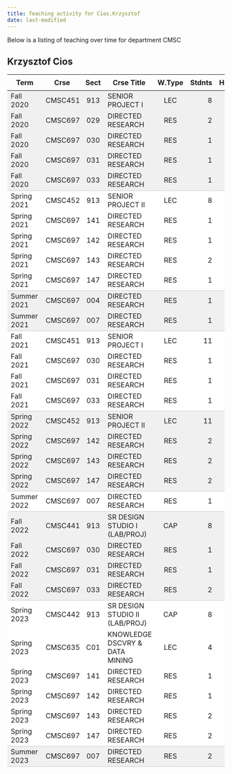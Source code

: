 ```yaml
---
title: Teaching activity for Cios,Krzysztof
date: last-modified
---
```


Below is a listing of teaching over time for department CMSC


## Krzysztof Cios

<style type="text/css">
#T_dadbb table {
  width: 100%;
  border-collapse: collapse;
}
#T_dadbb th {
  text-align: center;
  padding: 8px;
}
#T_dadbb td:nth-child(1) {
  padding-right: 10px;
  text-align: left;
}
#T_dadbb td:nth-child(2) {
  padding-right: 5px;
  text-align: left;
}
#T_dadbb  td:nth-child(4) {
  padding-right: 5px;
  text-align: left;
}
#T_dadbb td:nth-child(3) {
  text-align: center;
}
#T_dadbb  td:nth-child(5) {
  text-align: center;
}
#T_dadbb td:nth-child(6) {
  text-align: right;
}
#T_dadbb  td:nth-child(7) {
  text-align: right;
}
#T_dadbb_row0_col0, #T_dadbb_row0_col1, #T_dadbb_row0_col2, #T_dadbb_row0_col3, #T_dadbb_row0_col4, #T_dadbb_row0_col5, #T_dadbb_row0_col6, #T_dadbb_row1_col0, #T_dadbb_row1_col1, #T_dadbb_row1_col2, #T_dadbb_row1_col3, #T_dadbb_row1_col4, #T_dadbb_row1_col5, #T_dadbb_row1_col6, #T_dadbb_row2_col0, #T_dadbb_row2_col1, #T_dadbb_row2_col2, #T_dadbb_row2_col3, #T_dadbb_row2_col4, #T_dadbb_row2_col5, #T_dadbb_row2_col6, #T_dadbb_row3_col0, #T_dadbb_row3_col1, #T_dadbb_row3_col2, #T_dadbb_row3_col3, #T_dadbb_row3_col4, #T_dadbb_row3_col5, #T_dadbb_row3_col6, #T_dadbb_row10_col0, #T_dadbb_row10_col1, #T_dadbb_row10_col2, #T_dadbb_row10_col3, #T_dadbb_row10_col4, #T_dadbb_row10_col5, #T_dadbb_row10_col6, #T_dadbb_row16_col0, #T_dadbb_row16_col1, #T_dadbb_row16_col2, #T_dadbb_row16_col3, #T_dadbb_row16_col4, #T_dadbb_row16_col5, #T_dadbb_row16_col6, #T_dadbb_row17_col0, #T_dadbb_row17_col1, #T_dadbb_row17_col2, #T_dadbb_row17_col3, #T_dadbb_row17_col4, #T_dadbb_row17_col5, #T_dadbb_row17_col6, #T_dadbb_row18_col0, #T_dadbb_row18_col1, #T_dadbb_row18_col2, #T_dadbb_row18_col3, #T_dadbb_row18_col4, #T_dadbb_row18_col5, #T_dadbb_row18_col6, #T_dadbb_row21_col0, #T_dadbb_row21_col1, #T_dadbb_row21_col2, #T_dadbb_row21_col3, #T_dadbb_row21_col4, #T_dadbb_row21_col5, #T_dadbb_row21_col6, #T_dadbb_row22_col0, #T_dadbb_row22_col1, #T_dadbb_row22_col2, #T_dadbb_row22_col3, #T_dadbb_row22_col4, #T_dadbb_row22_col5, #T_dadbb_row22_col6, #T_dadbb_row23_col0, #T_dadbb_row23_col1, #T_dadbb_row23_col2, #T_dadbb_row23_col3, #T_dadbb_row23_col4, #T_dadbb_row23_col5, #T_dadbb_row23_col6 {
  background-color: #f0f0f0;
  border-bottom: none;
}
#T_dadbb_row4_col0, #T_dadbb_row4_col1, #T_dadbb_row4_col2, #T_dadbb_row4_col3, #T_dadbb_row4_col4, #T_dadbb_row4_col5, #T_dadbb_row4_col6, #T_dadbb_row11_col0, #T_dadbb_row11_col1, #T_dadbb_row11_col2, #T_dadbb_row11_col3, #T_dadbb_row11_col4, #T_dadbb_row11_col5, #T_dadbb_row11_col6, #T_dadbb_row19_col0, #T_dadbb_row19_col1, #T_dadbb_row19_col2, #T_dadbb_row19_col3, #T_dadbb_row19_col4, #T_dadbb_row19_col5, #T_dadbb_row19_col6, #T_dadbb_row24_col0, #T_dadbb_row24_col1, #T_dadbb_row24_col2, #T_dadbb_row24_col3, #T_dadbb_row24_col4, #T_dadbb_row24_col5, #T_dadbb_row24_col6, #T_dadbb_row31_col0, #T_dadbb_row31_col1, #T_dadbb_row31_col2, #T_dadbb_row31_col3, #T_dadbb_row31_col4, #T_dadbb_row31_col5, #T_dadbb_row31_col6 {
  background-color: #f0f0f0;
  border-bottom: 1px solid #ccc;
}
#T_dadbb_row5_col0, #T_dadbb_row5_col1, #T_dadbb_row5_col2, #T_dadbb_row5_col3, #T_dadbb_row5_col4, #T_dadbb_row5_col5, #T_dadbb_row5_col6, #T_dadbb_row6_col0, #T_dadbb_row6_col1, #T_dadbb_row6_col2, #T_dadbb_row6_col3, #T_dadbb_row6_col4, #T_dadbb_row6_col5, #T_dadbb_row6_col6, #T_dadbb_row7_col0, #T_dadbb_row7_col1, #T_dadbb_row7_col2, #T_dadbb_row7_col3, #T_dadbb_row7_col4, #T_dadbb_row7_col5, #T_dadbb_row7_col6, #T_dadbb_row8_col0, #T_dadbb_row8_col1, #T_dadbb_row8_col2, #T_dadbb_row8_col3, #T_dadbb_row8_col4, #T_dadbb_row8_col5, #T_dadbb_row8_col6, #T_dadbb_row12_col0, #T_dadbb_row12_col1, #T_dadbb_row12_col2, #T_dadbb_row12_col3, #T_dadbb_row12_col4, #T_dadbb_row12_col5, #T_dadbb_row12_col6, #T_dadbb_row13_col0, #T_dadbb_row13_col1, #T_dadbb_row13_col2, #T_dadbb_row13_col3, #T_dadbb_row13_col4, #T_dadbb_row13_col5, #T_dadbb_row13_col6, #T_dadbb_row14_col0, #T_dadbb_row14_col1, #T_dadbb_row14_col2, #T_dadbb_row14_col3, #T_dadbb_row14_col4, #T_dadbb_row14_col5, #T_dadbb_row14_col6, #T_dadbb_row25_col0, #T_dadbb_row25_col1, #T_dadbb_row25_col2, #T_dadbb_row25_col3, #T_dadbb_row25_col4, #T_dadbb_row25_col5, #T_dadbb_row25_col6, #T_dadbb_row26_col0, #T_dadbb_row26_col1, #T_dadbb_row26_col2, #T_dadbb_row26_col3, #T_dadbb_row26_col4, #T_dadbb_row26_col5, #T_dadbb_row26_col6, #T_dadbb_row27_col0, #T_dadbb_row27_col1, #T_dadbb_row27_col2, #T_dadbb_row27_col3, #T_dadbb_row27_col4, #T_dadbb_row27_col5, #T_dadbb_row27_col6, #T_dadbb_row28_col0, #T_dadbb_row28_col1, #T_dadbb_row28_col2, #T_dadbb_row28_col3, #T_dadbb_row28_col4, #T_dadbb_row28_col5, #T_dadbb_row28_col6, #T_dadbb_row29_col0, #T_dadbb_row29_col1, #T_dadbb_row29_col2, #T_dadbb_row29_col3, #T_dadbb_row29_col4, #T_dadbb_row29_col5, #T_dadbb_row29_col6 {
  background-color: #ffffff;
  border-bottom: none;
}
#T_dadbb_row9_col0, #T_dadbb_row9_col1, #T_dadbb_row9_col2, #T_dadbb_row9_col3, #T_dadbb_row9_col4, #T_dadbb_row9_col5, #T_dadbb_row9_col6, #T_dadbb_row15_col0, #T_dadbb_row15_col1, #T_dadbb_row15_col2, #T_dadbb_row15_col3, #T_dadbb_row15_col4, #T_dadbb_row15_col5, #T_dadbb_row15_col6, #T_dadbb_row20_col0, #T_dadbb_row20_col1, #T_dadbb_row20_col2, #T_dadbb_row20_col3, #T_dadbb_row20_col4, #T_dadbb_row20_col5, #T_dadbb_row20_col6, #T_dadbb_row30_col0, #T_dadbb_row30_col1, #T_dadbb_row30_col2, #T_dadbb_row30_col3, #T_dadbb_row30_col4, #T_dadbb_row30_col5, #T_dadbb_row30_col6 {
  background-color: #ffffff;
  border-bottom: 1px solid #ccc;
}
</style>
<table id="T_dadbb">
  <thead>
    <tr>
      <th id="T_dadbb_level0_col0" class="col_heading level0 col0" >Term</th>
      <th id="T_dadbb_level0_col1" class="col_heading level0 col1" >Crse</th>
      <th id="T_dadbb_level0_col2" class="col_heading level0 col2" >Sect</th>
      <th id="T_dadbb_level0_col3" class="col_heading level0 col3" >Crse Title</th>
      <th id="T_dadbb_level0_col4" class="col_heading level0 col4" >W.Type</th>
      <th id="T_dadbb_level0_col5" class="col_heading level0 col5" >Stdnts</th>
      <th id="T_dadbb_level0_col6" class="col_heading level0 col6" >Hours</th>
    </tr>
  </thead>
  <tbody>
    <tr>
      <td id="T_dadbb_row0_col0" class="data row0 col0" >Fall 2020</td>
      <td id="T_dadbb_row0_col1" class="data row0 col1" >CMSC451</td>
      <td id="T_dadbb_row0_col2" class="data row0 col2" >913</td>
      <td id="T_dadbb_row0_col3" class="data row0 col3" >SENIOR PROJECT I</td>
      <td id="T_dadbb_row0_col4" class="data row0 col4" >LEC</td>
      <td id="T_dadbb_row0_col5" class="data row0 col5" >8</td>
      <td id="T_dadbb_row0_col6" class="data row0 col6" >24</td>
    </tr>
    <tr>
      <td id="T_dadbb_row1_col0" class="data row1 col0" >Fall 2020</td>
      <td id="T_dadbb_row1_col1" class="data row1 col1" >CMSC697</td>
      <td id="T_dadbb_row1_col2" class="data row1 col2" >029</td>
      <td id="T_dadbb_row1_col3" class="data row1 col3" >DIRECTED RESEARCH</td>
      <td id="T_dadbb_row1_col4" class="data row1 col4" >RES</td>
      <td id="T_dadbb_row1_col5" class="data row1 col5" >2</td>
      <td id="T_dadbb_row1_col6" class="data row1 col6" >2</td>
    </tr>
    <tr>
      <td id="T_dadbb_row2_col0" class="data row2 col0" >Fall 2020</td>
      <td id="T_dadbb_row2_col1" class="data row2 col1" >CMSC697</td>
      <td id="T_dadbb_row2_col2" class="data row2 col2" >030</td>
      <td id="T_dadbb_row2_col3" class="data row2 col3" >DIRECTED RESEARCH</td>
      <td id="T_dadbb_row2_col4" class="data row2 col4" >RES</td>
      <td id="T_dadbb_row2_col5" class="data row2 col5" >1</td>
      <td id="T_dadbb_row2_col6" class="data row2 col6" >2</td>
    </tr>
    <tr>
      <td id="T_dadbb_row3_col0" class="data row3 col0" >Fall 2020</td>
      <td id="T_dadbb_row3_col1" class="data row3 col1" >CMSC697</td>
      <td id="T_dadbb_row3_col2" class="data row3 col2" >031</td>
      <td id="T_dadbb_row3_col3" class="data row3 col3" >DIRECTED RESEARCH</td>
      <td id="T_dadbb_row3_col4" class="data row3 col4" >RES</td>
      <td id="T_dadbb_row3_col5" class="data row3 col5" >1</td>
      <td id="T_dadbb_row3_col6" class="data row3 col6" >3</td>
    </tr>
    <tr>
      <td id="T_dadbb_row4_col0" class="data row4 col0" >Fall 2020</td>
      <td id="T_dadbb_row4_col1" class="data row4 col1" >CMSC697</td>
      <td id="T_dadbb_row4_col2" class="data row4 col2" >033</td>
      <td id="T_dadbb_row4_col3" class="data row4 col3" >DIRECTED RESEARCH</td>
      <td id="T_dadbb_row4_col4" class="data row4 col4" >RES</td>
      <td id="T_dadbb_row4_col5" class="data row4 col5" >1</td>
      <td id="T_dadbb_row4_col6" class="data row4 col6" >9</td>
    </tr>
    <tr>
      <td id="T_dadbb_row5_col0" class="data row5 col0" >Spring 2021</td>
      <td id="T_dadbb_row5_col1" class="data row5 col1" >CMSC452</td>
      <td id="T_dadbb_row5_col2" class="data row5 col2" >913</td>
      <td id="T_dadbb_row5_col3" class="data row5 col3" >SENIOR PROJECT II</td>
      <td id="T_dadbb_row5_col4" class="data row5 col4" >LEC</td>
      <td id="T_dadbb_row5_col5" class="data row5 col5" >8</td>
      <td id="T_dadbb_row5_col6" class="data row5 col6" >24</td>
    </tr>
    <tr>
      <td id="T_dadbb_row6_col0" class="data row6 col0" >Spring 2021</td>
      <td id="T_dadbb_row6_col1" class="data row6 col1" >CMSC697</td>
      <td id="T_dadbb_row6_col2" class="data row6 col2" >141</td>
      <td id="T_dadbb_row6_col3" class="data row6 col3" >DIRECTED RESEARCH</td>
      <td id="T_dadbb_row6_col4" class="data row6 col4" >RES</td>
      <td id="T_dadbb_row6_col5" class="data row6 col5" >1</td>
      <td id="T_dadbb_row6_col6" class="data row6 col6" >1</td>
    </tr>
    <tr>
      <td id="T_dadbb_row7_col0" class="data row7 col0" >Spring 2021</td>
      <td id="T_dadbb_row7_col1" class="data row7 col1" >CMSC697</td>
      <td id="T_dadbb_row7_col2" class="data row7 col2" >142</td>
      <td id="T_dadbb_row7_col3" class="data row7 col3" >DIRECTED RESEARCH</td>
      <td id="T_dadbb_row7_col4" class="data row7 col4" >RES</td>
      <td id="T_dadbb_row7_col5" class="data row7 col5" >1</td>
      <td id="T_dadbb_row7_col6" class="data row7 col6" >2</td>
    </tr>
    <tr>
      <td id="T_dadbb_row8_col0" class="data row8 col0" >Spring 2021</td>
      <td id="T_dadbb_row8_col1" class="data row8 col1" >CMSC697</td>
      <td id="T_dadbb_row8_col2" class="data row8 col2" >143</td>
      <td id="T_dadbb_row8_col3" class="data row8 col3" >DIRECTED RESEARCH</td>
      <td id="T_dadbb_row8_col4" class="data row8 col4" >RES</td>
      <td id="T_dadbb_row8_col5" class="data row8 col5" >2</td>
      <td id="T_dadbb_row8_col6" class="data row8 col6" >6</td>
    </tr>
    <tr>
      <td id="T_dadbb_row9_col0" class="data row9 col0" >Spring 2021</td>
      <td id="T_dadbb_row9_col1" class="data row9 col1" >CMSC697</td>
      <td id="T_dadbb_row9_col2" class="data row9 col2" >147</td>
      <td id="T_dadbb_row9_col3" class="data row9 col3" >DIRECTED RESEARCH</td>
      <td id="T_dadbb_row9_col4" class="data row9 col4" >RES</td>
      <td id="T_dadbb_row9_col5" class="data row9 col5" >1</td>
      <td id="T_dadbb_row9_col6" class="data row9 col6" >9</td>
    </tr>
    <tr>
      <td id="T_dadbb_row10_col0" class="data row10 col0" >Summer 2021</td>
      <td id="T_dadbb_row10_col1" class="data row10 col1" >CMSC697</td>
      <td id="T_dadbb_row10_col2" class="data row10 col2" >004</td>
      <td id="T_dadbb_row10_col3" class="data row10 col3" >DIRECTED RESEARCH</td>
      <td id="T_dadbb_row10_col4" class="data row10 col4" >RES</td>
      <td id="T_dadbb_row10_col5" class="data row10 col5" >1</td>
      <td id="T_dadbb_row10_col6" class="data row10 col6" >2</td>
    </tr>
    <tr>
      <td id="T_dadbb_row11_col0" class="data row11 col0" >Summer 2021</td>
      <td id="T_dadbb_row11_col1" class="data row11 col1" >CMSC697</td>
      <td id="T_dadbb_row11_col2" class="data row11 col2" >007</td>
      <td id="T_dadbb_row11_col3" class="data row11 col3" >DIRECTED RESEARCH</td>
      <td id="T_dadbb_row11_col4" class="data row11 col4" >RES</td>
      <td id="T_dadbb_row11_col5" class="data row11 col5" >1</td>
      <td id="T_dadbb_row11_col6" class="data row11 col6" >3</td>
    </tr>
    <tr>
      <td id="T_dadbb_row12_col0" class="data row12 col0" >Fall 2021</td>
      <td id="T_dadbb_row12_col1" class="data row12 col1" >CMSC451</td>
      <td id="T_dadbb_row12_col2" class="data row12 col2" >913</td>
      <td id="T_dadbb_row12_col3" class="data row12 col3" >SENIOR PROJECT I</td>
      <td id="T_dadbb_row12_col4" class="data row12 col4" >LEC</td>
      <td id="T_dadbb_row12_col5" class="data row12 col5" >11</td>
      <td id="T_dadbb_row12_col6" class="data row12 col6" >33</td>
    </tr>
    <tr>
      <td id="T_dadbb_row13_col0" class="data row13 col0" >Fall 2021</td>
      <td id="T_dadbb_row13_col1" class="data row13 col1" >CMSC697</td>
      <td id="T_dadbb_row13_col2" class="data row13 col2" >030</td>
      <td id="T_dadbb_row13_col3" class="data row13 col3" >DIRECTED RESEARCH</td>
      <td id="T_dadbb_row13_col4" class="data row13 col4" >RES</td>
      <td id="T_dadbb_row13_col5" class="data row13 col5" >1</td>
      <td id="T_dadbb_row13_col6" class="data row13 col6" >2</td>
    </tr>
    <tr>
      <td id="T_dadbb_row14_col0" class="data row14 col0" >Fall 2021</td>
      <td id="T_dadbb_row14_col1" class="data row14 col1" >CMSC697</td>
      <td id="T_dadbb_row14_col2" class="data row14 col2" >031</td>
      <td id="T_dadbb_row14_col3" class="data row14 col3" >DIRECTED RESEARCH</td>
      <td id="T_dadbb_row14_col4" class="data row14 col4" >RES</td>
      <td id="T_dadbb_row14_col5" class="data row14 col5" >1</td>
      <td id="T_dadbb_row14_col6" class="data row14 col6" >3</td>
    </tr>
    <tr>
      <td id="T_dadbb_row15_col0" class="data row15 col0" >Fall 2021</td>
      <td id="T_dadbb_row15_col1" class="data row15 col1" >CMSC697</td>
      <td id="T_dadbb_row15_col2" class="data row15 col2" >033</td>
      <td id="T_dadbb_row15_col3" class="data row15 col3" >DIRECTED RESEARCH</td>
      <td id="T_dadbb_row15_col4" class="data row15 col4" >RES</td>
      <td id="T_dadbb_row15_col5" class="data row15 col5" >1</td>
      <td id="T_dadbb_row15_col6" class="data row15 col6" >9</td>
    </tr>
    <tr>
      <td id="T_dadbb_row16_col0" class="data row16 col0" >Spring 2022</td>
      <td id="T_dadbb_row16_col1" class="data row16 col1" >CMSC452</td>
      <td id="T_dadbb_row16_col2" class="data row16 col2" >913</td>
      <td id="T_dadbb_row16_col3" class="data row16 col3" >SENIOR PROJECT II</td>
      <td id="T_dadbb_row16_col4" class="data row16 col4" >LEC</td>
      <td id="T_dadbb_row16_col5" class="data row16 col5" >11</td>
      <td id="T_dadbb_row16_col6" class="data row16 col6" >33</td>
    </tr>
    <tr>
      <td id="T_dadbb_row17_col0" class="data row17 col0" >Spring 2022</td>
      <td id="T_dadbb_row17_col1" class="data row17 col1" >CMSC697</td>
      <td id="T_dadbb_row17_col2" class="data row17 col2" >142</td>
      <td id="T_dadbb_row17_col3" class="data row17 col3" >DIRECTED RESEARCH</td>
      <td id="T_dadbb_row17_col4" class="data row17 col4" >RES</td>
      <td id="T_dadbb_row17_col5" class="data row17 col5" >2</td>
      <td id="T_dadbb_row17_col6" class="data row17 col6" >4</td>
    </tr>
    <tr>
      <td id="T_dadbb_row18_col0" class="data row18 col0" >Spring 2022</td>
      <td id="T_dadbb_row18_col1" class="data row18 col1" >CMSC697</td>
      <td id="T_dadbb_row18_col2" class="data row18 col2" >143</td>
      <td id="T_dadbb_row18_col3" class="data row18 col3" >DIRECTED RESEARCH</td>
      <td id="T_dadbb_row18_col4" class="data row18 col4" >RES</td>
      <td id="T_dadbb_row18_col5" class="data row18 col5" >2</td>
      <td id="T_dadbb_row18_col6" class="data row18 col6" >6</td>
    </tr>
    <tr>
      <td id="T_dadbb_row19_col0" class="data row19 col0" >Spring 2022</td>
      <td id="T_dadbb_row19_col1" class="data row19 col1" >CMSC697</td>
      <td id="T_dadbb_row19_col2" class="data row19 col2" >147</td>
      <td id="T_dadbb_row19_col3" class="data row19 col3" >DIRECTED RESEARCH</td>
      <td id="T_dadbb_row19_col4" class="data row19 col4" >RES</td>
      <td id="T_dadbb_row19_col5" class="data row19 col5" >2</td>
      <td id="T_dadbb_row19_col6" class="data row19 col6" >18</td>
    </tr>
    <tr>
      <td id="T_dadbb_row20_col0" class="data row20 col0" >Summer 2022</td>
      <td id="T_dadbb_row20_col1" class="data row20 col1" >CMSC697</td>
      <td id="T_dadbb_row20_col2" class="data row20 col2" >007</td>
      <td id="T_dadbb_row20_col3" class="data row20 col3" >DIRECTED RESEARCH</td>
      <td id="T_dadbb_row20_col4" class="data row20 col4" >RES</td>
      <td id="T_dadbb_row20_col5" class="data row20 col5" >1</td>
      <td id="T_dadbb_row20_col6" class="data row20 col6" >3</td>
    </tr>
    <tr>
      <td id="T_dadbb_row21_col0" class="data row21 col0" >Fall 2022</td>
      <td id="T_dadbb_row21_col1" class="data row21 col1" >CMSC441</td>
      <td id="T_dadbb_row21_col2" class="data row21 col2" >913</td>
      <td id="T_dadbb_row21_col3" class="data row21 col3" >SR DESIGN STUDIO I (LAB/PROJ)</td>
      <td id="T_dadbb_row21_col4" class="data row21 col4" >CAP</td>
      <td id="T_dadbb_row21_col5" class="data row21 col5" >8</td>
      <td id="T_dadbb_row21_col6" class="data row21 col6" >16</td>
    </tr>
    <tr>
      <td id="T_dadbb_row22_col0" class="data row22 col0" >Fall 2022</td>
      <td id="T_dadbb_row22_col1" class="data row22 col1" >CMSC697</td>
      <td id="T_dadbb_row22_col2" class="data row22 col2" >030</td>
      <td id="T_dadbb_row22_col3" class="data row22 col3" >DIRECTED RESEARCH</td>
      <td id="T_dadbb_row22_col4" class="data row22 col4" >RES</td>
      <td id="T_dadbb_row22_col5" class="data row22 col5" >1</td>
      <td id="T_dadbb_row22_col6" class="data row22 col6" >2</td>
    </tr>
    <tr>
      <td id="T_dadbb_row23_col0" class="data row23 col0" >Fall 2022</td>
      <td id="T_dadbb_row23_col1" class="data row23 col1" >CMSC697</td>
      <td id="T_dadbb_row23_col2" class="data row23 col2" >031</td>
      <td id="T_dadbb_row23_col3" class="data row23 col3" >DIRECTED RESEARCH</td>
      <td id="T_dadbb_row23_col4" class="data row23 col4" >RES</td>
      <td id="T_dadbb_row23_col5" class="data row23 col5" >1</td>
      <td id="T_dadbb_row23_col6" class="data row23 col6" >3</td>
    </tr>
    <tr>
      <td id="T_dadbb_row24_col0" class="data row24 col0" >Fall 2022</td>
      <td id="T_dadbb_row24_col1" class="data row24 col1" >CMSC697</td>
      <td id="T_dadbb_row24_col2" class="data row24 col2" >033</td>
      <td id="T_dadbb_row24_col3" class="data row24 col3" >DIRECTED RESEARCH</td>
      <td id="T_dadbb_row24_col4" class="data row24 col4" >RES</td>
      <td id="T_dadbb_row24_col5" class="data row24 col5" >2</td>
      <td id="T_dadbb_row24_col6" class="data row24 col6" >18</td>
    </tr>
    <tr>
      <td id="T_dadbb_row25_col0" class="data row25 col0" >Spring 2023</td>
      <td id="T_dadbb_row25_col1" class="data row25 col1" >CMSC442</td>
      <td id="T_dadbb_row25_col2" class="data row25 col2" >913</td>
      <td id="T_dadbb_row25_col3" class="data row25 col3" >SR DESIGN STUDIO II (LAB/PROJ)</td>
      <td id="T_dadbb_row25_col4" class="data row25 col4" >CAP</td>
      <td id="T_dadbb_row25_col5" class="data row25 col5" >8</td>
      <td id="T_dadbb_row25_col6" class="data row25 col6" >16</td>
    </tr>
    <tr>
      <td id="T_dadbb_row26_col0" class="data row26 col0" >Spring 2023</td>
      <td id="T_dadbb_row26_col1" class="data row26 col1" >CMSC635</td>
      <td id="T_dadbb_row26_col2" class="data row26 col2" >C01</td>
      <td id="T_dadbb_row26_col3" class="data row26 col3" >KNOWLEDGE DSCVRY & DATA MINING</td>
      <td id="T_dadbb_row26_col4" class="data row26 col4" >LEC</td>
      <td id="T_dadbb_row26_col5" class="data row26 col5" >4</td>
      <td id="T_dadbb_row26_col6" class="data row26 col6" >12</td>
    </tr>
    <tr>
      <td id="T_dadbb_row27_col0" class="data row27 col0" >Spring 2023</td>
      <td id="T_dadbb_row27_col1" class="data row27 col1" >CMSC697</td>
      <td id="T_dadbb_row27_col2" class="data row27 col2" >141</td>
      <td id="T_dadbb_row27_col3" class="data row27 col3" >DIRECTED RESEARCH</td>
      <td id="T_dadbb_row27_col4" class="data row27 col4" >RES</td>
      <td id="T_dadbb_row27_col5" class="data row27 col5" >1</td>
      <td id="T_dadbb_row27_col6" class="data row27 col6" >1</td>
    </tr>
    <tr>
      <td id="T_dadbb_row28_col0" class="data row28 col0" >Spring 2023</td>
      <td id="T_dadbb_row28_col1" class="data row28 col1" >CMSC697</td>
      <td id="T_dadbb_row28_col2" class="data row28 col2" >142</td>
      <td id="T_dadbb_row28_col3" class="data row28 col3" >DIRECTED RESEARCH</td>
      <td id="T_dadbb_row28_col4" class="data row28 col4" >RES</td>
      <td id="T_dadbb_row28_col5" class="data row28 col5" >1</td>
      <td id="T_dadbb_row28_col6" class="data row28 col6" >2</td>
    </tr>
    <tr>
      <td id="T_dadbb_row29_col0" class="data row29 col0" >Spring 2023</td>
      <td id="T_dadbb_row29_col1" class="data row29 col1" >CMSC697</td>
      <td id="T_dadbb_row29_col2" class="data row29 col2" >143</td>
      <td id="T_dadbb_row29_col3" class="data row29 col3" >DIRECTED RESEARCH</td>
      <td id="T_dadbb_row29_col4" class="data row29 col4" >RES</td>
      <td id="T_dadbb_row29_col5" class="data row29 col5" >2</td>
      <td id="T_dadbb_row29_col6" class="data row29 col6" >6</td>
    </tr>
    <tr>
      <td id="T_dadbb_row30_col0" class="data row30 col0" >Spring 2023</td>
      <td id="T_dadbb_row30_col1" class="data row30 col1" >CMSC697</td>
      <td id="T_dadbb_row30_col2" class="data row30 col2" >147</td>
      <td id="T_dadbb_row30_col3" class="data row30 col3" >DIRECTED RESEARCH</td>
      <td id="T_dadbb_row30_col4" class="data row30 col4" >RES</td>
      <td id="T_dadbb_row30_col5" class="data row30 col5" >2</td>
      <td id="T_dadbb_row30_col6" class="data row30 col6" >18</td>
    </tr>
    <tr>
      <td id="T_dadbb_row31_col0" class="data row31 col0" >Summer 2023</td>
      <td id="T_dadbb_row31_col1" class="data row31 col1" >CMSC697</td>
      <td id="T_dadbb_row31_col2" class="data row31 col2" >007</td>
      <td id="T_dadbb_row31_col3" class="data row31 col3" >DIRECTED RESEARCH</td>
      <td id="T_dadbb_row31_col4" class="data row31 col4" >RES</td>
      <td id="T_dadbb_row31_col5" class="data row31 col5" >2</td>
      <td id="T_dadbb_row31_col6" class="data row31 col6" >6</td>
    </tr>
  </tbody>
</table>


